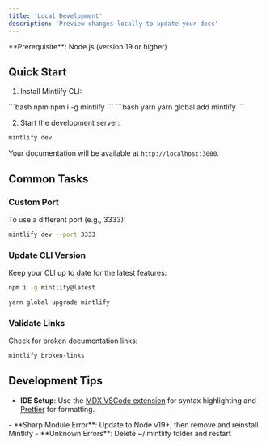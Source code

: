 ```yaml
---
title: 'Local Development'
description: 'Preview changes locally to update your docs'
---
```


<Info>
**Prerequisite**: Node.js (version 19 or higher)
</Info>

## Quick Start

1. Install Mintlify CLI:
<CodeGroup>
```bash npm
npm i -g mintlify
```
```bash yarn
yarn global add mintlify
```
</CodeGroup>

2. Start the development server:
```bash
mintlify dev
```
Your documentation will be available at `http://localhost:3000`.

## Common Tasks

### Custom Port
To use a different port (e.g., 3333):
```bash
mintlify dev --port 3333
```

### Update CLI Version
Keep your CLI up to date for the latest features:
<CodeGroup>
```bash npm
npm i -g mintlify@latest
```
```bash yarn
yarn global upgrade mintlify
```
</CodeGroup>

### Validate Links
Check for broken documentation links:
```bash
mintlify broken-links
```

## Development Tips

- **IDE Setup**: Use the [MDX VSCode extension](https://marketplace.visualstudio.com/items?itemName=unifiedjs.vscode-mdx) for syntax highlighting and [Prettier](https://marketplace.visualstudio.com/items?itemName=esbenp.prettier-vscode) for formatting.

<AccordionGroup>
  <Accordion title='Troubleshooting Common Issues'>
    - **Sharp Module Error**: Update to Node v19+, then remove and reinstall Mintlify
    - **Unknown Errors**: Delete ~/.mintlify folder and restart
  </Accordion>
</AccordionGroup>